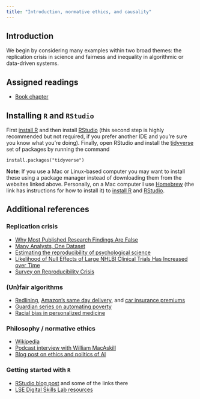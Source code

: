 ```yaml
---
title: "Introduction, normative ethics, and causality"
---
```


## Introduction

We begin by considering many examples within two broad themes: the replication crisis in science and fairness and inequality in algorithmic or data-driven systems. 

## Assigned readings

- [Book chapter](https://joshualoftus.com/ms4ds/ethical-data-science.html)

##  Installing `R` and `RStudio`

First [install R](https://cran.r-project.org/) and then install [RStudio](https://www.rstudio.com/products/rstudio/download/) (this second step is highly recommended but not required, if you prefer another IDE and you're sure you know what you're doing). Finally, open RStudio and install the [tidyverse](https://www.tidyverse.org/packages/) set of packages by running the command

```
install.packages("tidyverse")
```

**Note**: If you use a Mac or Linux-based computer you may want to install these using a package manager instead of downloading them from the websites linked above. Personally, on a Mac computer I use [Homebrew](https://brew.sh/) (the link has instructions for how to install it) to [install R](https://formulae.brew.sh/cask/r) and [RStudio](https://formulae.brew.sh/cask/rstudio).

## Additional references

### Replication crisis

- [Why Most Published Research Findings Are False](https://journals.plos.org/plosmedicine/article?id=10.1371/journal.pmed.0020124)
- [Many Analysts, One Dataset](https://journals.sagepub.com/doi/10.1177/2515245917747646)
- [Estimating the reproducibility of psychological science](https://www.science.org/doi/10.1126/science.aac4716)
- [Likelihood of Null Effects of Large NHLBI Clinical Trials Has Increased over Time](https://journals.plos.org/plosone/article?id=10.1371/journal.pone.0132382)
- [Survey on Reproducibility Crisis](https://www.nature.com/articles/533452a)

### (Un)fair algorithms

- [Redlining](https://en.wikipedia.org/wiki/Redlining), [Amazon’s same day delivery](https://www.bloomberg.com/graphics/2016-amazon-same-day/), and [car insurance premiums](https://www.propublica.org/article/minority-neighborhoods-higher-car-insurance-premiums-white-areas-same-risk)
- [Guardian series on automating poverty](https://www.theguardian.com/technology/series/automating-poverty)
- [Racial bias in personalized medicine](https://www.science.org/doi/10.1126/science.aax2342)

### Philosophy / normative ethics

- [Wikipedia](https://en.wikipedia.org/wiki/Normative_ethics)
- [Podcast interview with William MacAskill](https://conversationswithtyler.com/episodes/william-macaskill/)
- [Blog post on ethics and politics of AI](https://blogs.lse.ac.uk/businessreview/2021/07/14/the-ethics-and-politics-of-artificial-intelligence/)

### Getting started with `R`

- [RStudio blog post](https://support.rstudio.com/hc/en-us/articles/201141096-Getting-Started-with-R) and some of the links there
- [LSE Digital Skills Lab resources](https://info.lse.ac.uk/current-students/digital-skills-lab/r)
